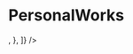 
<Meta title="Components/PersonalWorks" component={PersonalWorks} />

# PersonalWorks

<Canvas>
  <Story name="default">
    <PersonalWorks
      works={[
        {
          link: {
            url: text("url", "#"),
          },
          thumbnailSrc: {
            url: text("thumbnailSrc", "https://via.placeholder.com/200x200"),
          },
          thumbnailExternalSrc: {
            url: text(
              "thumbnailExternalSrc",
              "https://via.placeholder.com/200x200"
            ),
          },
          sourceIcon: <IconUnsplash />,
        },
      ]}
    />
  </Story>
</Canvas>
